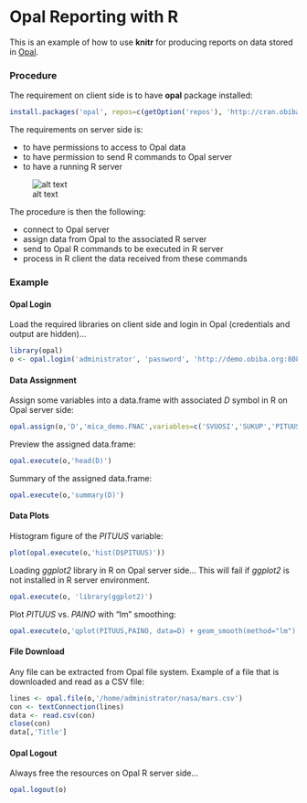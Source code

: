 # Opal Reporting with R

This is an example of how to use **knitr** for producing reports on data stored in [Opal](http://wiki.obiba.org/display/OPALDOC).

### Procedure

The requirement on client side is to have **opal** package installed:

```r
install.packages('opal', repos=c(getOption('repos'), 'http://cran.obiba.org'), dependencies=TRUE)
```

The requirements on server side is:

* to have permissions to access to Opal data
* to have permission to send R commands to Opal server
* to have a running R server

![alt text](https://raw.githubusercontent.com/datashield/datashield.github.com/1425f10c0ffa144b76cea2ef6f13811c6acea979/images/opal-implementation.png)

The procedure is then the following:

* connect to Opal server
* assign data from Opal to the associated R server
* send to Opal R commands to be executed in R server
* process in R client the data received from these commands

### Example

#### Opal Login

Load the required libraries on client side and login in Opal (credentials and output are hidden)...

```r
library(opal)
o <- opal.login('administrator', 'password', 'http://demo.obiba.org:8080')
```

#### Data Assignment

Assign some variables into a data.frame with associated *D* symbol in R on Opal server side:

```r
opal.assign(o,'D','mica_demo.FNAC',variables=c('SVUOSI','SUKUP','PITUUS','PAINO'))
```

Preview the assigned data.frame:

```r
opal.execute(o,'head(D)')
```

Summary of the assigned data.frame:

```r
opal.execute(o,'summary(D)')
```

#### Data Plots

Histogram figure of the *PITUUS* variable:

```r
plot(opal.execute(o,'hist(D$PITUUS)'))
```

Loading *ggplot2* library in R on Opal server side... This will fail if *ggplot2* is not installed in R server environment.

```r
opal.execute(o, 'library(ggplot2)')
```

Plot *PITUUS* vs. *PAINO* with "lm" smoothing:

```r
opal.execute(o,'qplot(PITUUS,PAINO, data=D) + geom_smooth(method="lm")')
```

#### File Download

Any file can be extracted from Opal file system. Example of a file that is downloaded and read as a CSV file:

```r
lines <- opal.file(o,'/home/administrator/nasa/mars.csv')
con <- textConnection(lines)
data <- read.csv(con)
close(con)
data[,'Title']
```

#### Opal Logout

Always free the resources on Opal R server side...

```r
opal.logout(o)
```
